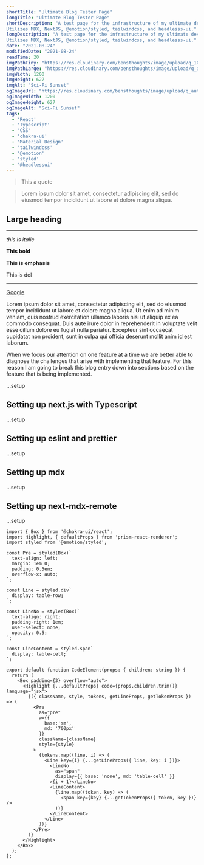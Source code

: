```yaml
---
shortTitle: "Ultimate Blog Tester Page"
longTitle: "Ultimate Blog Tester Page"
shortDescription: "A test page for the infrastructure of my ultimate dev blog.
Utilizes MDX, NextJS, @emotion/styled, tailwindcss, and headlesss-ui."
longDescription: "A test page for the infrastructure of my ultimate dev blog.
Utilizes MDX, NextJS, @emotion/styled, tailwindcss, and headlesss-ui."
date: "2021-08-24"
modifiedDate: "2021-08-24"
readTime: 20
imgPathTiny: "https://res.cloudinary.com/bensthoughts/image/upload/q_10/v1631046421/blog/articles/ultimate-blog/og-image_k2zxhc.jpg"
imgPathLarge: "https://res.cloudinary.com/bensthoughts/image/upload/q_auto/v1631046421/blog/articles/ultimate-blog/og-image_k2zxhc.jpg"
imgWidth: 1200
imgHeight: 627
imgAlt: "Sci-Fi Sunset"
ogImageUrl: "https://res.cloudinary.com/bensthoughts/image/upload/q_auto/v1631046421/blog/articles/ultimate-blog/og-image_k2zxhc.jpg"
ogImageWidth: 1200
ogImageHeight: 627
ogImageAlt: "Sci-Fi Sunset"
tags:
  - 'React'
  - 'Typescript'
  - 'CSS'
  - 'chakra-ui'
  - 'Material Design'
  - 'tailwindcss'
  - '@emotion'
  - 'styled'
  - '@headlessui'
---
```



> This a quote

> Lorem ipsum dolor sit amet, consectetur adipiscing elit, sed do eiusmod tempor
incididunt ut labore et dolore magna aliqua.

## Large heading

---

*this is italic*

**This bold**

__This is emphasis__

~~This is del~~

---

[Google](https://google.com)

Lorem ipsum dolor sit amet, consectetur adipiscing elit, sed do eiusmod tempor incididunt ut labore et dolore magna aliqua. Ut enim ad minim veniam, quis nostrud exercitation ullamco laboris nisi ut aliquip ex ea commodo consequat. Duis aute irure dolor in reprehenderit in voluptate velit esse cillum dolore eu fugiat nulla pariatur. Excepteur sint occaecat cupidatat non proident, sunt in culpa qui officia deserunt mollit anim id est laborum.

When we focus our attention on one feature at a time we are better able to
diagnose the challenges that arise with implementing that feature.  For this
reason I am going to break this blog entry down into sections based on the
feature that is being implemented.

...setup

## Setting up next.js with Typescript
...setup

## Setting up eslint and prettier
...setup

## Setting up mdx
...setup

## Setting up next-mdx-remote
...setup


<CommandLine command="usermod" options="-a --init" args="/test/dir/file.tsx" />

```jsx:src/components/mdx/CodeElement.tsx
import { Box } from '@chakra-ui/react';
import Highlight, { defaultProps } from 'prism-react-renderer';
import styled from '@emotion/styled';

const Pre = styled(Box)`
  text-align: left;
  margin: 1em 0;
  padding: 0.5em;
  overflow-x: auto;
`;

const Line = styled.div`
  display: table-row;
`;

const LineNo = styled(Box)`
  text-align: right;
  padding-right: 1em;
  user-select: none;
  opacity: 0.5;
`;

const LineContent = styled.span`
  display: table-cell;
`;

export default function CodeElement(props: { children: string }) {
  return (
    <Box padding={3} overflow="auto">
      <Highlight {...defaultProps} code={props.children.trim()} language="jsx">
        {({ className, style, tokens, getLineProps, getTokenProps }) => (
          <Pre
            as="pre"
            w={{
              base:'sm',
              md: '700px'
            }}
            className={className}
            style={style}
          >
            {tokens.map((line, i) => (
              <Line key={i} {...getLineProps({ line, key: i })}>
                <LineNo
                  as="span"
                  display={{ base: 'none', md: 'table-cell' }}
                >{i + 1}</LineNo>
                <LineContent>
                  {line.map((token, key) => (
                    <span key={key} {...getTokenProps({ token, key })} />
                  ))}
                </LineContent>
              </Line>
            ))}
          </Pre>
        )}
      </Highlight>
    </Box>
  );
};
```
